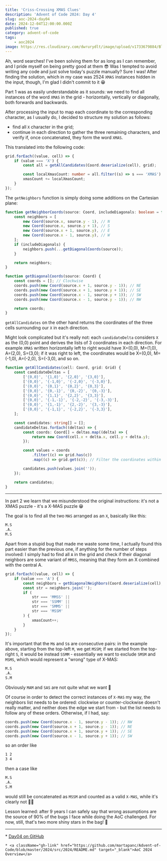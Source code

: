 ```yaml
---
title: 'Criss-Crossing XMAS Clues'
description: 'Advent of Code 2024: Day 4'
slug: aoc-2024-day04
date: 2024-12-04T12:00:00.000Z
published: true
category: advent-of-code
tags:
    - aoc2024
image: https://res.cloudinary.com/dwrurydlt/image/upload/v1733679884/Blog/2024-day-4_bhstb4.webp
---
```


Ah, word searches! I've been solving them for as long as I can remember, and I pride myself on being pretty good at them 😎
Was I tempted to avoid writing any code and just solve today's puzzle manually? Sure I was! After finding the solution, which in my case was 2524 `XMAS` instances hidden in the input, though, I'm glad I didn't commit to it 😁

Part 1 was as easily understandable as it sounds: we need to find all instances of the word `XMAS` in the grid - horizontally, vertically or diagonally, both forwards and backwards.

After processing the input to map each coordinate to the corresponding character, as I usually do, I decided to structure my solution as follows:

- find all `X` character in the grid;
- continue in each direction to gather the three remaining characters, and verify if, once concatenated, they form the word `XMAS`.

This translated into the following code:

```ts
grid.forEach((value, cell) => {
    if (value === 'X') {
        const all = getAllCandidates(Coord.deserialize(cell), grid);

        const localXmasCount: number = all.filter((s) => s === 'XMAS').length;
        xmasCount += localXmasCount;
    }
});
```

The `getNeighbors` function is simply doing some additions on the Cartesian plane:

```ts
function getNeighborCoords(source: Coord, includeDiagonals: boolean = false) {
    const neighbors = [
        new Coord(source.x, source.y - 1), // N
        new Coord(source.x, source.y + 1), // S
        new Coord(source.x + 1, source.y), // E
        new Coord(source.x - 1, source.y), // W
    ];
    if (includeDiagonals) {
        neighbors.push(...getDiagonalCoords(source));
    }

    return neighbors;
}

function getDiagonalCoords(source: Coord) {
    const coords = []; // Clockwise
    coords.push(new Coord(source.x + 1, source.y - 1)); // NE
    coords.push(new Coord(source.x + 1, source.y + 1)); // SE
    coords.push(new Coord(source.x - 1, source.y + 1)); // SW
    coords.push(new Coord(source.x - 1, source.y - 1)); // NW

    return coords;
}
```

`getAllCandidates` on the other hand returns the coordinates of the three cells surrounding our `X` in each direction.

Might look complicated but it's really not: each `candidateDelta` considers `X` as the (0,0) point and derives the lists of 3 coordinates in each direction.
For example `XMAS` written horizontally left to right would have X=(0,0), M=(1,0), A=(2,0), S=(3,0); if it was right to left, the coordinates would be X=(0,0), M=(-1,0), A=(-2,0), S=(-3,0), and so on.

```ts
function getAllCandidates(cell: Coord, grid: Grid) {
    const candidateDeltas = [
        ['{0,0}', '{1,0}', '{2,0}', '{3,0}'],
        ['{0,0}', '{-1,0}', '{-2,0}', '{-3,0}'],
        ['{0,0}', '{0,1}', '{0,2}', '{0,3}'],
        ['{0,0}', '{0,-1}', '{0,-2}', '{0,-3}'],
        ['{0,0}', '{1,1}', '{2,2}', '{3,3}'],
        ['{0,0}', '{-1,-1}', '{-2,-2}', '{-3,-3}'],
        ['{0,0}', '{1,-1}', '{2,-2}', '{3,-3}'],
        ['{0,0}', '{-1,1}', '{-2,2}', '{-3,3}'],
    ];

    const candidates: string[] = [];
    candidateDeltas.forEach((deltas) => {
        const coords: Coord[] = deltas.map((delta) => {
            return new Coord(cell.x + delta.x, cell.y + delta.y);
        });

        const values = coords
            .filter((c) => grid.has(c))
            .map((c) => grid.get(c)); // Filter the coordinates within the grid

        candidates.push(values.join(''));
    });

    return candidates;
}
```

---

In part 2 we learn that we misunderstood the original instructions: it's not a XMAS puzzle - it's a X-MAS puzzle 😁

The goal is to find all the two `MAS` arranged as an `X`, basically like this:

```bash
M.S
.A.
M.S
```

Apart from a stupid bug that made me waste some time, I actually found this part easier than the previous one, if anything for the number of steps involved: I simply had to find all `A` in the grid and check if their diagonal neighbors are some variant of `MMSS`, meaning that they form an X combined with the central A.

```ts
grid.forEach((value, cell) => {
    if (value === 'A') {
        const neighbors = getDiagonalNeighbors(Coord.deserialize(cell), grid);
        const str = neighbors.join('');
        if (
            str === 'MMSS' ||
            str === 'SSMM' ||
            str === 'SMMS' ||
            str === 'MSSM'
        ) {
            xmasCount++;
        }
    }
});
```

It's important that the `M`s and `S`s are consecutive pairs: in the example above, starting from the top-left `M`, we get `MSSM`; if we started from the top-right `S`, it would be instead `SSMM` - essentially we want to exclude `SMSM` and `MSMS`, which would represent a "wrong" type of X-MAS:

```bash
M.S
.A.
S.M
```

Obviously `MAM` and `SAS` are not quite what we want 🤔

Of course in order to detect the correct instances of `X-MAS` my way, the neighbors list needs to be ordered: clockwise or counter-clockwise doesn't really matter, and neither does the edge we start from - but the list needs to follow any of these orders. Otherwise, if I had, say:

```ts
coords.push(new Coord(source.x - 1, source.y - 1)); // NW
coords.push(new Coord(source.x + 1, source.y - 1)); // NE
coords.push(new Coord(source.x + 1, source.y + 1)); // SE
coords.push(new Coord(source.x - 1, source.y + 1)); // SW
```

so an order like

```bash
1 2
3 4
```

then a case like

```bash
M.S
.A.
S.M
```

would still be concatenated as `MSSM` and counted as a valid `X-MAS`, while it's clearly not 🤦‍♀️

Lesson learned: after 9 years I can safely say that wrong assumptions are the source of 90% of the bugs I face while doing the AoC challenged.
For now, still, that's two more shiny stars in the bag! 🌠

---

<div className="flex flex-col gap-2">
    * <a className="gh-link" href="https://github.com/martapanc/Advent-of-Code/blob/master/2024/src/2024/day04/day04.ts" target="_blank">Day04 on GitHub</a>

    * <a className="gh-link" href="https://github.com/martapanc/Advent-of-Code/blob/master/2024/src/2024/README.md" target="_blank">AoC 2024 Overview</a>

</div>
